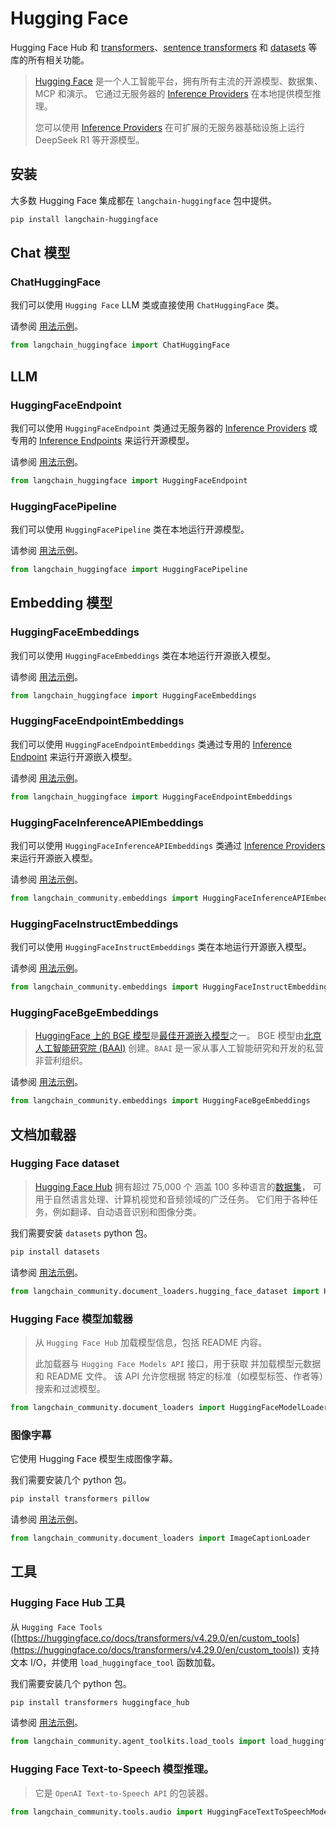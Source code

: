 # Hugging Face

Hugging Face Hub 和 [transformers](https://huggingface.co/docs/transformers/index)、[sentence transformers](https://sbert.net/) 和 [datasets](https://huggingface.co/docs/datasets/index) 等库的所有相关功能。

> [Hugging Face](https://huggingface.co/) 是一个人工智能平台，拥有所有主流的开源模型、数据集、MCP 和演示。
> 它通过无服务器的 [Inference Providers](https://huggingface.co/docs/inference-providers) 在本地提供模型推理。
>
> 您可以使用 [Inference Providers](https://huggingface.co/docs/inference-providers) 在可扩展的无服务器基础设施上运行 DeepSeek R1 等开源模型。

## 安装

大多数 Hugging Face 集成都在 `langchain-huggingface` 包中提供。

```bash
pip install langchain-huggingface
```

## Chat 模型

### ChatHuggingFace

我们可以使用 `Hugging Face` LLM 类或直接使用 `ChatHuggingFace` 类。

请参阅 [用法示例](/docs/integrations/chat/huggingface)。

```python
from langchain_huggingface import ChatHuggingFace
```

## LLM

### HuggingFaceEndpoint

我们可以使用 `HuggingFaceEndpoint` 类通过无服务器的 [Inference Providers](https://huggingface.co/docs/inference-providers) 或专用的 [Inference Endpoints](https://huggingface.co/inference-endpoints/dedicated) 来运行开源模型。

请参阅 [用法示例](/docs/integrations/llms/huggingface_endpoint)。

```python
from langchain_huggingface import HuggingFaceEndpoint
```

### HuggingFacePipeline

我们可以使用 `HuggingFacePipeline` 类在本地运行开源模型。

请参阅 [用法示例](/docs/integrations/llms/huggingface_pipelines)。

```python
from langchain_huggingface import HuggingFacePipeline
```

## Embedding 模型

### HuggingFaceEmbeddings

我们可以使用 `HuggingFaceEmbeddings` 类在本地运行开源嵌入模型。

请参阅 [用法示例](/docs/integrations/text_embedding/huggingfacehub)。

```python
from langchain_huggingface import HuggingFaceEmbeddings
```

### HuggingFaceEndpointEmbeddings

我们可以使用 `HuggingFaceEndpointEmbeddings` 类通过专用的 [Inference Endpoint](https://huggingface.co/inference-endpoints/dedicated) 来运行开源嵌入模型。

请参阅 [用法示例](/docs/integrations/text_embedding/huggingfacehub)。

```python
from langchain_huggingface import HuggingFaceEndpointEmbeddings
```

### HuggingFaceInferenceAPIEmbeddings

我们可以使用 `HuggingFaceInferenceAPIEmbeddings` 类通过 [Inference Providers](https://huggingface.co/docs/inference-providers) 来运行开源嵌入模型。

请参阅 [用法示例](/docs/integrations/text_embedding/huggingfacehub)。

```python
from langchain_community.embeddings import HuggingFaceInferenceAPIEmbeddings
```

### HuggingFaceInstructEmbeddings

我们可以使用 `HuggingFaceInstructEmbeddings` 类在本地运行开源嵌入模型。

请参阅 [用法示例](/docs/integrations/text_embedding/instruct_embeddings)。

```python
from langchain_community.embeddings import HuggingFaceInstructEmbeddings
```

### HuggingFaceBgeEmbeddings

>[HuggingFace 上的 BGE 模型](https://huggingface.co/BAAI/bge-large-en-v1.5)是[最佳开源嵌入模型](https://huggingface.co/spaces/mteb/leaderboard)之一。
>BGE 模型由[北京人工智能研究院 (BAAI)](https://en.wikipedia.org/wiki/Beijing_Academy_of_Artificial_Intelligence) 创建。`BAAI` 是一家从事人工智能研究和开发的私营非营利组织。

请参阅 [用法示例](/docs/integrations/text_embedding/bge_huggingface)。

```python
from langchain_community.embeddings import HuggingFaceBgeEmbeddings
```

## 文档加载器

### Hugging Face dataset

>[Hugging Face Hub](https://huggingface.co/docs/hub/index) 拥有超过 75,000 个
>涵盖 100 多种语言的[数据集](https://huggingface.co/docs/hub/index#datasets)，
>可用于自然语言处理、计算机视觉和音频领域的广泛任务。
>它们用于各种任务，例如翻译、自动语音识别和图像分类。

我们需要安装 `datasets` python 包。

```bash
pip install datasets
```

请参阅 [用法示例](/docs/integrations/document_loaders/hugging_face_dataset)。

```python
from langchain_community.document_loaders.hugging_face_dataset import HuggingFaceDatasetLoader
```

### Hugging Face 模型加载器

>从 `Hugging Face Hub` 加载模型信息，包括 README 内容。
>
>此加载器与 `Hugging Face Models API` 接口，用于获取
>并加载模型元数据和 README 文件。
>该 API 允许您根据
>特定的标准（如模型标签、作者等）搜索和过滤模型。

```python
from langchain_community.document_loaders import HuggingFaceModelLoader
```

### 图像字幕

它使用 Hugging Face 模型生成图像字幕。

我们需要安装几个 python 包。

```bash
pip install transformers pillow
```

请参阅 [用法示例](/docs/integrations/document_loaders/image_captions)。

```python
from langchain_community.document_loaders import ImageCaptionLoader
```

## 工具

### Hugging Face Hub 工具

从 `Hugging Face Tools` ([https://huggingface.co/docs/transformers/v4.29.0/en/custom_tools](https://huggingface.co/docs/transformers/v4.29.0/en/custom_tools))
支持文本 I/O，并使用 `load_huggingface_tool` 函数加载。

我们需要安装几个 python 包。

```bash
pip install transformers huggingface_hub
```

请参阅 [用法示例](/docs/integrations/tools/huggingface_tools)。

```python
from langchain_community.agent_toolkits.load_tools import load_huggingface_tool
```

### Hugging Face Text-to-Speech 模型推理。

> 它是 `OpenAI Text-to-Speech API` 的包装器。

```python
from langchain_community.tools.audio import HuggingFaceTextToSpeechModelInference
```